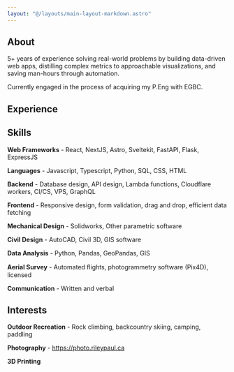 ```yaml
---
layout: "@/layouts/main-layout-markdown.astro"
---
```



## About

5+ years of experience solving real-world problems by building data-driven web apps, distilling complex metrics to approachable visualizations, and saving man-hours through automation.

Currently engaged in the process of acquiring my P.Eng with EGBC.

## Experience

<ExperienceWrapper />

## Skills

**Web Frameworks** - React, NextJS, Astro, Sveltekit, FastAPI, Flask, ExpressJS

**Languages** - Javascript, Typescript, Python, SQL, CSS, HTML

**Backend** - Database design, API design, Lambda functions, Cloudflare workers, CI/CS, VPS, GraphQL

**Frontend** - Responsive design, form validation, drag and drop, efficient data fetching

**Mechanical Design** - Solidworks, Other parametric software

**Civil Design** - AutoCAD, Civil 3D, GIS software

**Data Analysis** - Python, Pandas, GeoPandas, GIS

**Aerial Survey** - Automated ﬂights, photogrammetry software (Pix4D), licensed

**Communication** - Written and verbal

## Interests

**Outdoor Recreation** - Rock climbing, backcountry skiing, camping, paddling

**Photography** - https://photo.rileypaul.ca

**3D Printing**

